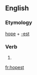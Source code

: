 ==English==

===Etymology===
[[hope]] + [[-est]]

===Verb===
{{head|en|verb form}}

# {{en-archaic second-person singular of|hope|lang=en}}

[[fr:hopest]]